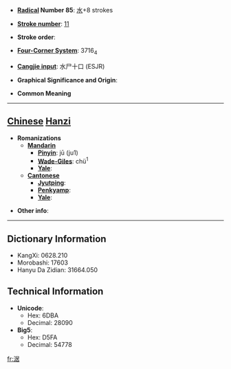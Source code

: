 * '''[[Wiktionary:Chinese radical index| Radical]] Number 85''': [[Wiktionary:Chinese radical index 水|水]]+8 strokes

* '''[[Wiktionary:Chinese total strokes index|Stroke number]]''': [[Wiktionary:Chinese total strokes index 11|11]]

* '''Stroke order''': 

* '''[[Wiktionary:Chinese four corner index|Four-Corner System]]''': 3716<sub>4</sub>

* '''[[Wiktionary:Chinese Cangjie index|Cangjie input]]''': 水尸十口 (ESJR)

* '''Graphical Significance and Origin''': 

* '''Common Meaning'''

----

== [[Chinese]] [[Hanzi]] ==

* '''Romanizations'''
** '''[[Mandarin]]'''
*** '''[[Pinyin]]''': jū (ju1)
*** '''[[Wade-Giles]]''': chü<sup>1</sup>
*** '''[[Yale]]''': 
** '''[[Cantonese]]'''
*** '''[[Jyutping]]''':
*** '''[[Penkyamp]]''': 
*** '''[[Yale]]''': 

* '''Other info''': 

----

== Dictionary Information ==

* KangXi: 0628.210
* Morobashi: 17603
* Hanyu Da Zidian: 31664.050

== Technical Information ==

* '''Unicode''':
** Hex: 6DBA
** Decimal: 28090
* '''Big5''':
** Hex: D5FA
** Decimal: 54778

[[fr:涺]]